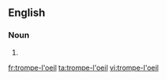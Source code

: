 ==English==

===Noun===
{{head|en|noun}} 

# {{alternative spelling of|trompe l'oeil|lang=en}}

[[fr:trompe-l'oeil]]
[[ta:trompe-l'oeil]]
[[vi:trompe-l'oeil]]